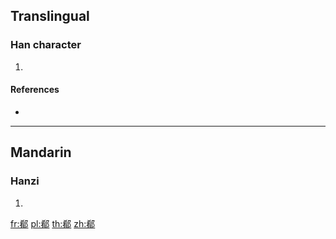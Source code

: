 {{character info/new}}
==Translingual==

===Han character===
{{Han char|rn=163|rad=邑|as=08|sn=11|four=47427|canj=KBNL,XXKBN}}

# {{defn|Han|sort=邑08}}

====References====
* {{Han ref|kx=1273.020|dkj=39463|hdz=63780.040|uh=90E9|ud=37097|bh=D7F1|bd=55281}}

----

==Mandarin==

===Hanzi===
{{cmn-hanzi|pin=[[cī]] ([[ci1]]), [[xiáo]] ([[xiao2]])|wg=tz'u<sup>1</sup>, hsiao<sup>2</sup>}}

# {{defn|lang=cmn|sort=邑08}}

[[fr:郩]]
[[pl:郩]]
[[th:郩]]
[[zh:郩]]
